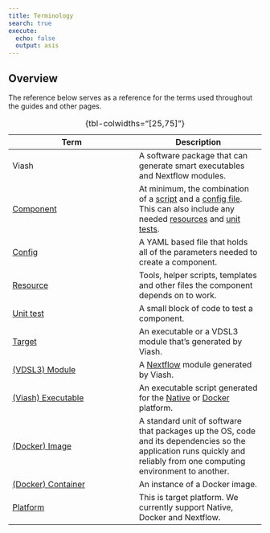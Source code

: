 ```yaml
---
title: Terminology
search: true
execute:
  echo: false
  output: asis
---
```


## Overview

The reference below serves as a reference for the terms used throughout the guides and other pages.  

| Term | Description |
|----|----|
|   Viash   |     A software package that can generate smart executables and Nextflow modules.         |
|    [Component]()  |     At minimum, the combination of a [script]() and a [config file](). This can also include any needed [resources]() and [unit tests]().          |
|    [Config]()  |       A YAML based file that holds all of the parameters needed to create a component.      |
|    [Resource]() |       Tools, helper scripts, templates and other files the component depends on to work.     |
|    [Unit test]() |       A small block of code to test a component.    |
|    [Target]() |       An executable or a VDSL3 module that's generated by Viash.    |
|    [(VDSL3) Module]() |       A [Nextflow]() module generated by Viash.    |
|    [(Viash) Executable]() |       An executable script generated for the [Native]() or [Docker]() platform.    |
|    [(Docker) Image]() |       A standard unit of software that packages up the OS, code and its dependencies so the application runs quickly and reliably from one computing environment to another.     |
|    [(Docker) Container]() |       An instance of a Docker image.     |
|    [Platform]() |      This is target platform. We currently support Native, Docker and Nextflow.     |
: {tbl-colwidths="[25,75]"}